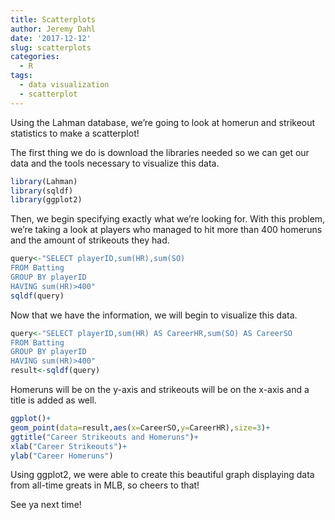 ```yaml
---
title: Scatterplots
author: Jeremy Dahl
date: '2017-12-12'
slug: scatterplots
categories:
  - R
tags:
  - data visualization
  - scatterplot
---
```


Using the Lahman database, we're going to look at homerun and strikeout statistics to make a scatterplot!

The first thing we do is download the libraries needed so we can get our data and the tools necessary to visualize this data.

```r
library(Lahman)
library(sqldf)
library(ggplot2)
```

Then, we begin specifying exactly what we're looking for. With this problem, we're taking a look at players who managed to hit more than 400 homeruns and the amount of strikeouts they had.

```r
query<-"SELECT playerID,sum(HR),sum(SO)
FROM Batting 
GROUP BY playerID
HAVING sum(HR)>400"
sqldf(query)
```

Now that we have the information, we will begin to visualize this data.

```r
query<-"SELECT playerID,sum(HR) AS CareerHR,sum(SO) AS CareerSO
FROM Batting
GROUP BY playerID
HAVING sum(HR)>400"
result<-sqldf(query)
```

Homeruns will be on the y-axis and strikeouts will be on the x-axis and a title is added as well. 

```r
ggplot()+
geom_point(data=result,aes(x=CareerSO,y=CareerHR),size=3)+
ggtitle("Career Strikeouts and Homeruns")+
xlab("Career Strikeouts")+
ylab("Career Homeruns")
```

Using ggplot2, we were able to create this beautiful graph displaying data from all-time greats in MLB, so cheers to that!

See ya next time!